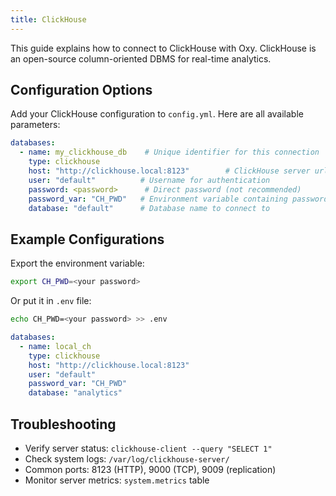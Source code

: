 ```yaml
---
title: ClickHouse
---
```


This guide explains how to connect to ClickHouse with Oxy. ClickHouse is an open-source column-oriented DBMS for real-time analytics.

## Configuration Options

Add your ClickHouse configuration to `config.yml`. Here are all available parameters:

```yaml
databases:
  - name: my_clickhouse_db    # Unique identifier for this connection
    type: clickhouse
    host: "http://clickhouse.local:8123"        # ClickHouse server url with protocol://hostname:port
    user: "default"          # Username for authentication
    password: <password>      # Direct password (not recommended)
    password_var: "CH_PWD"   # Environment variable containing password (recommended)
    database: "default"      # Database name to connect to
```

## Example Configurations

<Steps>
<Step title="Prepare password environment variable">
Export the environment variable:

```sh
export CH_PWD=<your password>
```
Or put it in `.env` file:
```sh
echo CH_PWD=<your password> >> .env
```

</Step>

<Step title="Add ClickHouse configuration">

```yaml
databases:
  - name: local_ch
    type: clickhouse
    host: "http://clickhouse.local:8123"
    user: "default"
    password_var: "CH_PWD"
    database: "analytics"
```

</Step>
</Steps>

## Troubleshooting

- Verify server status: `clickhouse-client --query "SELECT 1"`
- Check system logs: `/var/log/clickhouse-server/`
- Common ports: 8123 (HTTP), 9000 (TCP), 9009 (replication)
- Monitor server metrics: `system.metrics` table
